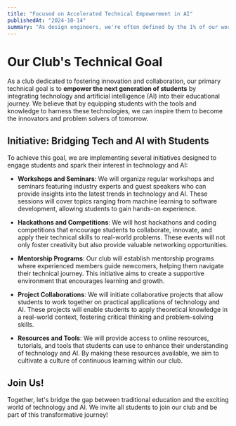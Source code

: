 ```yaml
---
title: "Focused on Accelerated Technical Empowerment in AI"
publishedAt: "2024-10-14"
summary: "As design engineers, we're often defined by the 1% of our work that makes it into the final product."
---
```


# Our Club's Technical Goal

As a club dedicated to fostering innovation and collaboration, our primary technical goal is to **empower the next generation of students** by integrating technology and artificial intelligence (AI) into their educational journey. We believe that by equipping students with the tools and knowledge to harness these technologies, we can inspire them to become the innovators and problem solvers of tomorrow.

## Initiative: Bridging Tech and AI with Students

To achieve this goal, we are implementing several initiatives designed to engage students and spark their interest in technology and AI:

- **Workshops and Seminars**: We will organize regular workshops and seminars featuring industry experts and guest speakers who can provide insights into the latest trends in technology and AI. These sessions will cover topics ranging from machine learning to software development, allowing students to gain hands-on experience.

- **Hackathons and Competitions**: We will host hackathons and coding competitions that encourage students to collaborate, innovate, and apply their technical skills to real-world problems. These events will not only foster creativity but also provide valuable networking opportunities.

- **Mentorship Programs**: Our club will establish mentorship programs where experienced members guide newcomers, helping them navigate their technical journey. This initiative aims to create a supportive environment that encourages learning and growth.

- **Project Collaborations**: We will initiate collaborative projects that allow students to work together on practical applications of technology and AI. These projects will enable students to apply theoretical knowledge in a real-world context, fostering critical thinking and problem-solving skills.

- **Resources and Tools**: We will provide access to online resources, tutorials, and tools that students can use to enhance their understanding of technology and AI. By making these resources available, we aim to cultivate a culture of continuous learning within our club.

## Join Us!

Together, let's bridge the gap between traditional education and the exciting world of technology and AI. We invite all students to join our club and be part of this transformative journey!


